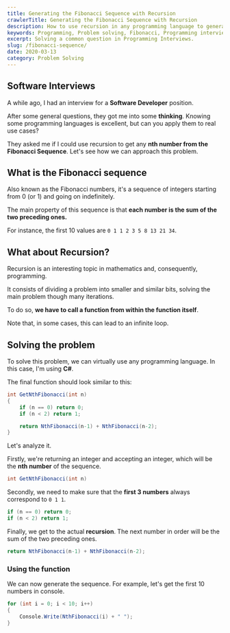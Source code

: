 ```yaml
---
title: Generating the Fibonacci Sequence with Recursion
crawlerTitle: Generating the Fibonacci Sequence with Recursion
description: How to use recursion in any programming language to generate any nth value of the Fibonacci Sequence.
keywords: Programming, Problem solving, Fibonacci, Programming interview
excerpt: Solving a common question in Programming Interviews.
slug: /fibonacci-sequence/
date: 2020-03-13
category: Problem Solving
---
```


## Software Interviews

A while ago, I had an interview for a **Software Developer** position.

After some general questions, they got me into some **thinking**. Knowing some programming languages is excellent, but can you apply them to real use cases?

They asked me if I could use recursion to get any **nth number from the Fibonacci Sequence**. Let's see how we can approach this problem.

## What is the Fibonacci sequence

Also known as the Fibonacci numbers, it's a sequence of integers starting from 0 (or 1) and going on indefinitely.

The main property of this sequence is that **each number is the sum of the two preceding ones.**

For instance, the first 10 values are `0 1 1 2 3 5 8 13 21 34`.

## What about Recursion?

Recursion is an interesting topic in mathematics and, consequently, programming.

It consists of dividing a problem into smaller and similar bits, solving the main problem though many iterations.

To do so, **we have to call a function from within the function itself**.

Note that, in some cases, this can lead to an infinite loop.

## Solving the problem

To solve this problem, we can virtually use any programming language. In this case, I'm using **C#**.

The final function should look similar to this:

```csharp
int GetNthFibonacci(int n)
{
    if (n == 0) return 0;
    if (n < 2) return 1;

    return NthFibonacci(n-1) + NthFibonacci(n-2);
}
```

Let's analyze it.

Firstly, we're returning an integer and accepting an integer, which will be the **nth number** of the sequence.

```csharp
int GetNthFibonacci(int n)
```

Secondly, we need to make sure that the **first 3 numbers** always correspond to `0 1 1`.

```csharp
if (n == 0) return 0;
if (n < 2) return 1;
```

Finally, we get to the actual **recursion**. The next number in order will be the sum of the two preceding ones.

```csharp
return NthFibonacci(n-1) + NthFibonacci(n-2);
```

### Using the function

We can now generate the sequence. For example, let's get the first 10 numbers in console.

```csharp
for (int i = 0; i < 10; i++)
{
    Console.Write(NthFibonacci(i) + " ");
}
```
